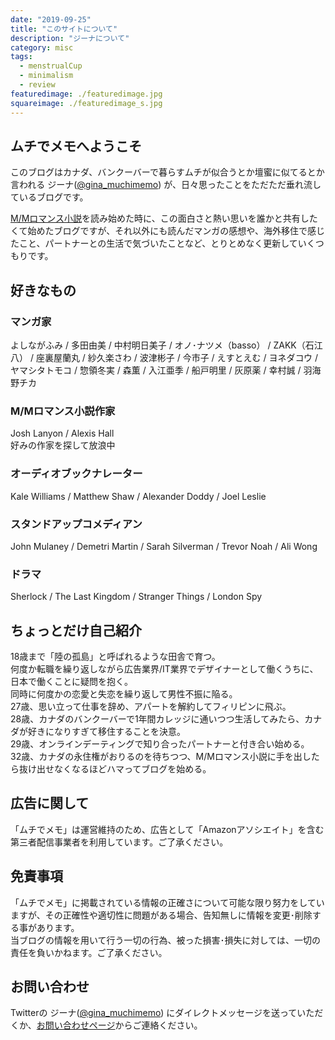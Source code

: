 ```yaml
---
date: "2019-09-25"
title: "このサイトについて"
description: "ジーナについて"
category: misc
tags:
  - menstrualCup
  - minimalism
  - review
featuredimage: ./featuredimage.jpg
squareimage: ./featuredimage_s.jpg
---
```


## ムチでメモへようこそ

このブログはカナダ、バンクーバーで暮らすムチが似合うとか壇蜜に似てるとか言われる ジーナ([@gina_muchimemo](https://twitter.com/gina_muchimemo)) が、日々思ったことをただただ垂れ流しているブログです。

[M/Mロマンス小説](/category/mm/)を読み始めた時に、この面白さと熱い思いを誰かと共有したくて始めたブログですが、それ以外にも読んだマンガの感想や、海外移住で感じたこと、パートナーとの生活で気づいたことなど、とりとめなく更新していくつもりです。

## 好きなもの

### マンガ家

よしながふみ / 多田由美 / 中村明日美子 / オノ･ナツメ（basso） / ZAKK（石江八） / 座裏屋蘭丸 / 紗久楽さわ / 波津彬子 / 今市子 / えすとえむ / ヨネダコウ / ヤマシタトモコ / 惣領冬実 / 森薫 / 入江亜季 / 船戸明里 / 灰原薬 / 幸村誠 / 羽海野チカ

### M/Mロマンス小説作家

Josh Lanyon / Alexis Hall  
好みの作家を探して放浪中

### オーディオブックナレーター

Kale Williams / Matthew Shaw / Alexander Doddy / Joel Leslie

### スタンドアップコメディアン

John Mulaney / Demetri Martin / Sarah Silverman / Trevor Noah / Ali Wong

### ドラマ

Sherlock / The Last Kingdom / Stranger Things / London Spy

## ちょっとだけ自己紹介

18歳まで「陸の孤島」と呼ばれるような田舎で育つ。  
何度か転職を繰り返しながら広告業界/IT業界でデザイナーとして働くうちに、日本で働くことに疑問を抱く。  
同時に何度かの恋愛と失恋を繰り返して男性不振に陥る。  
27歳、思い立って仕事を辞め、アパートを解約してフィリピンに飛ぶ。  
28歳、カナダのバンクーバーで1年間カレッジに通いつつ生活してみたら、カナダが好きになりすぎて移住することを決意。  
29歳、オンラインデーティングで知り合ったパートナーと付き合い始める。  
32歳、カナダの永住権がおりるのを待ちつつ、M/Mロマンス小説に手を出したら抜け出せなくなるほどハマってブログを始める。

## 広告に関して

「ムチでメモ」は運営維持のため、広告として「Amazonアソシエイト」を含む第三者配信事業者を利用しています。ご了承ください。

## 免責事項

「ムチでメモ」に掲載されている情報の正確さについて可能な限り努力をしていますが、その正確性や適切性に問題がある場合、告知無しに情報を変更･削除する事があります。  
当ブログの情報を用いて行う一切の行為、被った損害･損失に対しては、一切の責任を負いかねます。ご了承ください。

## お問い合わせ
Twitterの ジーナ([@gina_muchimemo](https://twitter.com/gina_muchimemo)) にダイレクトメッセージを送っていただくか、[お問い合わせページ](/contact/)からご連絡ください。